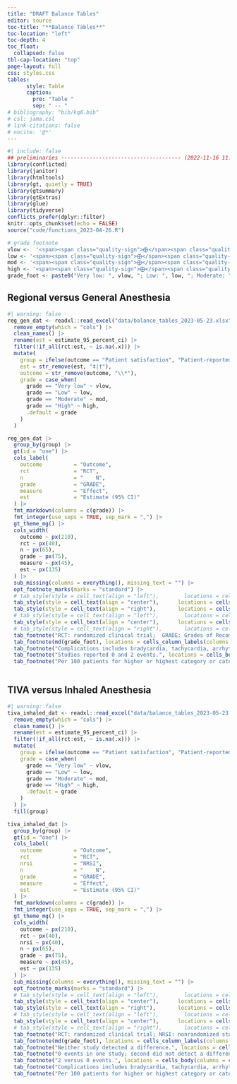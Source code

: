 ```yaml
---
title: "DRAFT Balance Tables"
editor: source
toc-title: "**Balance Tables**"
toc-location: "left"
toc-depth: 4
toc_float: 
  collapsed: false
tbl-cap-location: "top"
page-layout: full
css: styles.css
tables:
      style: Table
      caption:
        pre: "Table "
        sep: " -- "
# bibliography: "bib/kq6.bib"
# csl: jama.csl
# link-citations: false
# nocite: '@*'
---
```



```r
#| include: false
## preliminaries -------------------------------------- (2022-11-16 11:49) @----
library(conflicted)
library(janitor)
library(htmltools)
library(gt, quietly = TRUE)
library(gtsummary)
library(gtExtras)
library(glue)
library(tidyverse)
conflicts_prefer(dplyr::filter)
knitr::opts_chunk$set(echo = FALSE)
source("code/functions_2023-04-26.R")
```

```r
# grade footnote
vlow <-  '<span><span class="quality-sign">⨁</span><span class="quality-sign">◯</span><span class="quality-sign">◯</span><span class="quality-sign">◯</span>'
low <- '<span><span class="quality-sign">⨁</span><span class="quality-sign">⨁</span><span class="quality-sign">◯</span><span class="quality-sign">◯</span>'
mod <- '<span><span class="quality-sign">⨁</span><span class="quality-sign">⨁</span><span class="quality-sign">⨁</span><span class="quality-sign">◯</span>'
high <- '<span><span class="quality-sign">⨁</span><span class="quality-sign">⨁</span><span class="quality-sign">⨁</span><span class="quality-sign">⨁</span>'
grade_foot <- paste0("Very low: ", vlow, "; Low: ", low, "; Moderate: ", mod, "; High: ", high, ".")

```

## Regional versus General Anesthesia

```r
#| warning: false
reg_gen_dat <- readxl::read_excel("data/balance_tables_2023-05-23.xlsx", sheet = "RegionalGeneral", range = "B4:I22")[-6] |>
  remove_empty(which = "cols") |>
  clean_names() |>
  rename(est = estimate_95_percent_ci) |>
  filter(!if_all(rct:est, ~ is.na(.x))) |>
  mutate(
    group = ifelse(outcome == "Patient satisfaction", "Patient-reported", "Clinical"),
    est = str_remove(est, "‡|†"),
    outcome = str_remove(outcome, "\\*"),
    grade = case_when(
      grade == "Very low" ~ vlow,
      grade == "Low" ~ low,
      grade == "Moderate" ~ mod,
      grade == "High" ~ high,
      .default = grade
    )
  )

reg_gen_dat |>
  group_by(group) |>
  gt(id = "one") |>
  cols_label(
    outcome          = "Outcome",
    rct              = "RCT",
    n                = "    N",
    grade            = "GRADE",
    measure          = "Effect",
    est              = "Estimate (95% CI)"
  ) |>
  fmt_markdown(columns = c(grade)) |>
  fmt_integer(use_seps = TRUE, sep_mark = ",") |>
  gt_theme_mg() |>
  cols_width(
    outcome ~ px(210),
    rct ~ px(40),
    n ~ px(65),
    grade ~ px(75),
    measure ~ px(45),
    est ~ px(135)
  ) |> 
  sub_missing(columns = everything(), missing_text = "") |>
  opt_footnote_marks(marks = "standard") |> 
  # tab_style(style = cell_text(align = "left"),        locations = cells_column_labels(columns = c())) |>
  tab_style(style = cell_text(align = "center"),      locations = cells_column_labels(columns = c(n, grade))) |>
  tab_style(style = cell_text(align = "right"),       locations = cells_column_labels(columns = c(est))) |>
  # tab_style(style = cell_text(align = "left"),        locations = cells_body(columns = c())) |>
  tab_style(style = cell_text(align = "center"),      locations = cells_body(columns = c(est, grade, measure))) |>
  # tab_style(style = cell_text(align = "right"),       locations = cells_body(columns = c(measure))) |>
  tab_footnote("RCT: randomized clinical trial;  GRADE: Grades of Recommendation, Assessment, Development, and Evaluation; RR: risk ratio; RD: risk difference.") |>
  tab_footnote(md(grade_foot), locations = cells_column_labels(columns = grade)) |> 
  tab_footnote("Complications includes bradycardia, tachycardia, arrhythmia, or unspecified.", locations = cells_body(columns = c(outcome), rows = outcome == "Cardiac complications")) |> 
  tab_footnote("Studies reported 0 and 2 events.", locations = cells_body(columns = c(est), rows = outcome == "Cardiac arrest"), placement = "right") |> 
  tab_footnote("Per 100 patients for higher or highest category or categories compared with lower ones.", locations = cells_body(columns = c(est), rows = outcome == "Patient satisfaction"), placement = "right") 
  
```

## TIVA versus Inhaled Anesthesia

```r
#| warning: false
tiva_inhaled_dat <- readxl::read_excel("data/balance_tables_2023-05-23.xlsx", sheet = "TIVAInhaled", range = "B4:I24")[-6] |>
  remove_empty(which = "cols") |>
  clean_names() |>
  rename(est = estimate_95_percent_ci) |>
  filter(!if_all(rct:est, ~ is.na(.x))) |>
  mutate(
    group = ifelse(outcome == "Patient satisfaction", "Patient-reported", "Clinical"),
    grade = case_when(
      grade == "Very low" ~ vlow,
      grade == "Low" ~ low,
      grade == "Moderate" ~ mod,
      grade == "High" ~ high,
      .default = grade
    )
  ) |> 
  fill(group)

tiva_inhaled_dat |>
  group_by(group) |>
  gt(id = "one") |>
  cols_label(
    outcome          = "Outcome",
    rct              = "RCT",
    nrsi             = "NRSI",
    n                = "    N",
    grade            = "GRADE",
    measure          = "Effect",
    est              = "Estimate (95% CI)"
  ) |>
  fmt_markdown(columns = c(grade)) |>
  fmt_integer(use_seps = TRUE, sep_mark = ",") |>
  gt_theme_mg() |>
  cols_width(
    outcome ~ px(210),
    rct ~ px(40),
    nrsi ~ px(40),
    n ~ px(65),
    grade ~ px(75),
    measure ~ px(45),
    est ~ px(135)
  ) |> 
  sub_missing(columns = everything(), missing_text = "") |>
  opt_footnote_marks(marks = "standard") |> 
  # tab_style(style = cell_text(align = "left"),        locations = cells_column_labels(columns = c())) |>
  tab_style(style = cell_text(align = "center"),      locations = cells_column_labels(columns = c(n, grade))) |>
  tab_style(style = cell_text(align = "right"),       locations = cells_column_labels(columns = c(est))) |>
  # tab_style(style = cell_text(align = "left"),        locations = cells_body(columns = c())) |>
  tab_style(style = cell_text(align = "center"),      locations = cells_body(columns = c(est, grade, measure))) |>
  # tab_style(style = cell_text(align = "right"),       locations = cells_body(columns = c(measure))) |>
  tab_footnote("RCT: randomized clinical trial; NRSI: nonrandomized studies of interventions; GRADE: Grades of Recommendation, Assessment, Development, and Evaluation; RR: risk ratio; RD: risk difference; MD: mean difference.") |>
  tab_footnote(md(grade_foot), locations = cells_column_labels(columns = grade)) |> 
  tab_footnote("Neither study detected a difference.", locations = cells_body(columns = c(est), rows = outcome == "Neurocognitive disorders")) |> 
  tab_footnote("0 events in one study; second did not detect a difference.", locations = cells_body(columns = c(est), rows = outcome == "Pulmonary congestion/edema")) |> 
  tab_footnote("2 versus 0 events.", locations = cells_body(columns = c(est), rows = outcome == "Cardiac arrest")) |> 
  tab_footnote("Complications includes bradycardia, tachycardia, arrhythmia, or unspecified.", locations = cells_body(columns = c(outcome), rows = outcome == "Cardiac complications")) |> 
  tab_footnote("Per 100 patients for higher or highest category or categories compared with lower ones.", locations = cells_body(columns = c(est), rows = outcome == "Patient satisfaction"), placement = "right") 
   
```















